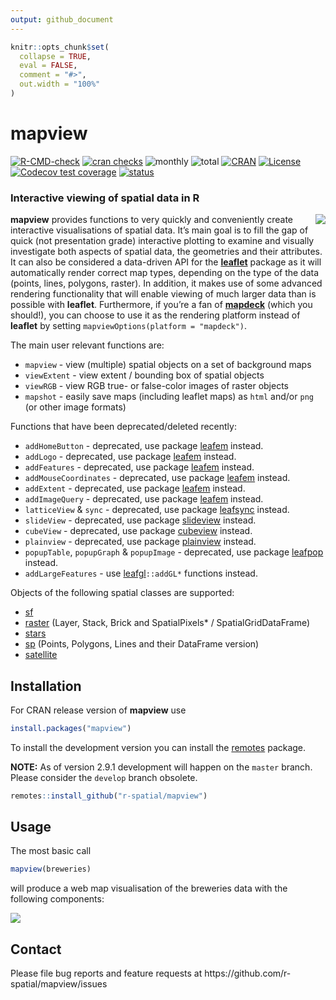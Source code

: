 ```yaml
---
output: github_document
---
```


```r
knitr::opts_chunk$set(
  collapse = TRUE,
  eval = FALSE,
  comment = "#>",
  out.width = "100%"
)
```

# mapview

<!-- badges: start -->
[![R-CMD-check](https://github.com/r-spatial/mapview/actions/workflows/R-CMD-check.yaml/badge.svg)](https://github.com/r-spatial/mapview/actions/workflows/R-CMD-check.yaml)
[![cran checks](https://badges.cranchecks.info/worst/mapview.svg)](https://cran.r-project.org/web/checks/check_results_mapview.html)
![monthly](https://cranlogs.r-pkg.org/badges/mapview)
![total](https://cranlogs.r-pkg.org/badges/grand-total/mapview)
[![CRAN](https://www.r-pkg.org/badges/version/mapview?color=009999)](https://cran.r-project.org/package=mapview)
[![License](https://img.shields.io/badge/license-GPL%20%28%3E=%203%29-lightgrey.svg?style=flat)](https://www.gnu.org/licenses/gpl-3.0.html)
[![Codecov test coverage](https://codecov.io/gh/r-spatial/mapview/graph/badge.svg)](https://app.codecov.io/gh/r-spatial/mapview)
[![status](https://tinyverse.netlify.com/badge/mapview)](https://CRAN.R-project.org/package=mapview)
<!-- badges: end -->

### Interactive viewing of spatial data in R

<a href="https://github.com/tim-salabim/mvl"><img align="right" src="https://github.com/tim-salabim/mvl/blob/cstriestohelp/imagery/animated/box_anim.gif?raw=true" /></a>

**mapview** provides functions to very quickly and conveniently create interactive visualisations of spatial data. It's main goal is to fill the gap of quick (not presentation grade) interactive plotting to examine and visually investigate both aspects of spatial data, the geometries and their attributes. It can also be considered a data-driven API for the [**leaflet**](https://cran.r-project.org/package=leaflet) package as it will automatically render correct map types, depending on the type of the data (points, lines, polygons, raster). In addition, it makes use of some advanced rendering functionality that will enable viewing of much larger data than is possible with **leaflet**. Furthermore, if you're a fan of [**mapdeck**](https://cran.r-project.org/package=mapdeck) (which you should!), you can choose to use it as the rendering platform instead of **leaflet** by setting `mapviewOptions(platform = "mapdeck")`.

The main user relevant functions are:

* `mapview` - view (multiple) spatial objects on a set of background maps
* `viewExtent` - view extent / bounding box of spatial objects
* `viewRGB` - view RGB true- or false-color images of raster objects
* `mapshot` - easily save maps (including leaflet maps) as `html` and/or `png` 
(or other image formats)

Functions that have been deprecated/deleted recently:

* `addHomeButton`  - deprecated, use package [leafem](https://CRAN.R-project.org/package=leafem) instead.
* `addLogo`  - deprecated, use package [leafem](https://CRAN.R-project.org/package=leafem) instead.
* `addFeatures`  - deprecated, use package [leafem](https://CRAN.R-project.org/package=leafem) instead.
* `addMouseCoordinates`  - deprecated, use package [leafem](https://CRAN.R-project.org/package=leafem) instead.
* `addExtent`  - deprecated, use package [leafem](https://CRAN.R-project.org/package=leafem) instead.
* `addImageQuery`  - deprecated, use package [leafem](https://CRAN.R-project.org/package=leafem) instead.
* `latticeView` & `sync` - deprecated, use package [leafsync](https://CRAN.R-project.org/package=leafsync) instead.
* `slideView` - deprecated, use package [slideview](https://CRAN.R-project.org/package=slideview) instead.
* `cubeView` - deprecated, use package [cubeview](https://CRAN.R-project.org/package=cubeview) instead.
* `plainview` - deprecated, use package [plainview](https://CRAN.R-project.org/package=plainview) instead.
* `popupTable`, `popupGraph` & `popupImage` - deprecated, use package [leafpop](https://CRAN.R-project.org/package=leafpop) instead.
* `addLargeFeatures` - use [leafgl](https://CRAN.R-project.org/package=leafgl)`::addGL*` functions instead.

Objects of the following spatial classes are supported:

* [sf](https://cran.r-project.org/package=sf)
* [raster](https://cran.r-project.org/package=raster) (Layer, Stack, Brick and SpatialPixels* / SpatialGridDataFrame)
* [stars](https://cran.r-project.org/package=stars)
* [sp](https://cran.r-project.org/package=sp) (Points, Polygons, Lines and their DataFrame version)
* [satellite](https://cran.r-project.org/package=satellite)


## Installation

For CRAN release version of **mapview** use


```r
install.packages("mapview")
```


To install the development version you can install the [remotes](https://cran.r-project.org/package=remotes) package.

**NOTE:** As of version 2.9.1 development will happen on the `master` branch. Please consider the `develop` branch obsolete.

```r
remotes::install_github("r-spatial/mapview")
```


## Usage

The most basic call

```r
mapview(breweries)
```

will produce a web map visualisation of the breweries data with the following components:

![](man/figures/basic_small.png)

## Contact

Please file bug reports and feature requests at https://github.com/r-spatial/mapview/issues
